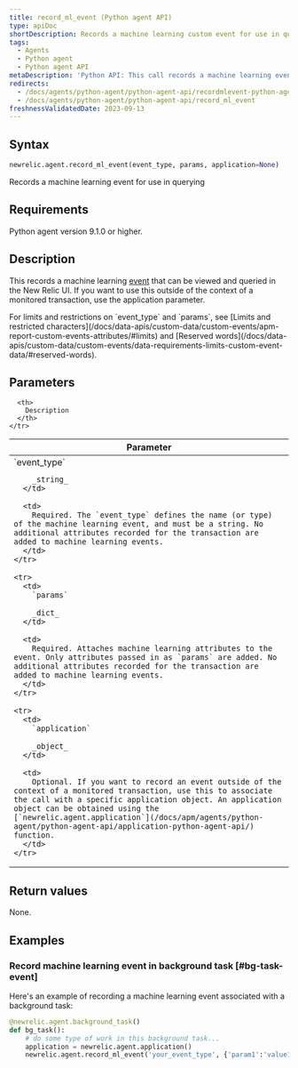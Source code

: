 ```yaml
---
title: record_ml_event (Python agent API)
type: apiDoc
shortDescription: Records a machine learning custom event for use in querying
tags:
  - Agents
  - Python agent
  - Python agent API
metaDescription: 'Python API: This call records a machine learning event for use in querying.'
redirects:
  - /docs/agents/python-agent/python-agent-api/recordmlevent-python-agent-api
  - /docs/agents/python-agent/python-agent-api/record_ml_event
freshnessValidatedDate: 2023-09-13
---
```


## Syntax

```py
newrelic.agent.record_ml_event(event_type, params, application=None)
```

Records a machine learning event for use in querying

## Requirements

Python agent version 9.1.0 or higher.

## Description

This records a machine learning [event](/docs/data-apis/understand-data/new-relic-data-types/#event-data) that can be viewed and queried in the New Relic UI. If you want to use this outside of the context of a monitored transaction, use the application parameter.

<Callout variant="important">
  For limits and restrictions on `event_type` and `params`, see [Limits and restricted characters](/docs/data-apis/custom-data/custom-events/apm-report-custom-events-attributes/#limits) and [Reserved words](/docs/data-apis/custom-data/custom-events/data-requirements-limits-custom-event-data/#reserved-words).
</Callout>

## Parameters

<table>
  <thead>
    <tr>
      <th width="25%">
        Parameter
      </th>

      <th>
        Description
      </th>
    </tr>
  </thead>

  <tbody>
    <tr>
      <td>
        `event_type`

        _string_
      </td>

      <td>
        Required. The `event_type` defines the name (or type) of the machine learning event, and must be a string. No additional attributes recorded for the transaction are added to machine learning events.
      </td>
    </tr>

    <tr>
      <td>
        `params`

        _dict_
      </td>

      <td>
        Required. Attaches machine learning attributes to the event. Only attributes passed in as `params` are added. No additional attributes recorded for the transaction are added to machine learning events.
      </td>
    </tr>

    <tr>
      <td>
        `application`

        _object_
      </td>

      <td>
        Optional. If you want to record an event outside of the context of a monitored transaction, use this to associate the call with a specific application object. An application object can be obtained using the [`newrelic.agent.application`](/docs/apm/agents/python-agent/python-agent-api/application-python-agent-api/) function.
      </td>
    </tr>
  </tbody>
</table>

## Return values

None.

## Examples

### Record machine learning event in background task [#bg-task-event]

Here's an example of recording a machine learning event associated with a background task:

```py
@newrelic.agent.background_task() 
def bg_task(): 
    # do some type of work in this background task...
    application = newrelic.agent.application()
    newrelic.agent.record_ml_event('your_event_type', {'param1':'value1'}, application)
```
